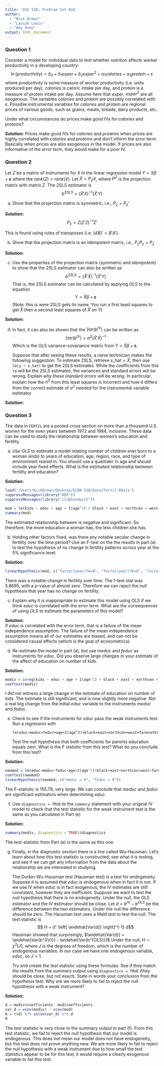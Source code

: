 ```yaml
---
title: 'GSE 520: Problem Set #16'
author: 
  - "Nick Brown"
  - "Laniah Lewis"
  - "Amy Ozee"
output: html_document
---
```


### Question 1

Consider a model for individual data to test whether nutrition affects worker productivity in a developing country:
$$\ln(productivity) = \delta_0 + \delta_1 exper + \delta_2 exper^2 + \alpha_1 calories + \alpha_2 protein + \varepsilon$$
where $productivity$ is some measure of worker productivity (i.e. units produced per day), $calories$ is caloric intake per day, and $protein$ is a measure of protein intake per day. Assume here that $exper$, $exper^2$ are all exogenous. The variables $calories$ and $protein$ are possibly correlated with $\varepsilon$. Possible instrumental variables for $calories$ and $protein$ are regional prices of various goods, such as grains, meats, breads, dairy products, etc..

Under what circumstances do prices make good IVs for $calories$ and $proteins$?

**Solution:** 
Prices make good IVs for $calories$ and $proteins$ when prices are highly correlated with $calories$ and $proteins$ and don't inform the error term. Basically when prices are also exogenous in the model. If prices are also informative of the error term, they would make for a poor IV.

### Question 2
Let $Z$ be a matrix of instruments for $X$ in the linear regression model $Y = X \beta + \pmb \varepsilon$ where the $rank(Z) > rank(X)$.  Let $\widehat{X} = P_Z X$, where $P^Z$ is the projection matrix with matrix $Z$.  The 2SLS estimator is 
$$b^{2SLS} = \left(\widehat{X}'X\right)^{-1} \left(\widehat{X}'Y\right)$$

(a) Show that the projection matrix is symmetric, i.e., $P_z = P_z'$

**Solution:** 
$$P_z = Z(Z'Z)^{-1}Z'$$
\begin{align*}
P_z = & P_z' \\
Z(Z'Z)^{-1}Z' = & (Z(Z'Z)^{-1}Z')' \\
= & (Z')'((Z'Z)^{-1})'(Z') \\
= & Z(Z'Z)^{-1}Z' \\
\end{align*}

This is found using rules of transposes (i.e. $(AB)' = B'A'$).


(b) Show that the projection matrix is an idempotent matrix, i.e., $P_z P_z = P_z$

**Solution:**  
\begin{align*}
P_z = & P_z P_z \\
= & (Z(Z'Z)^{-1}Z') (Z(Z'Z)^{-1}Z') \\
= & (Z(Z'Z)^{-1}(Z'Z)(Z'Z)^{-1}Z') \\
= & (Z(Z'Z)^{-1}I_{nxn}Z') \\
= & Z(Z'Z)^{-1}Z'
\end{align*}


(c) Use the properties of the projection matrix (symmetric and idempotent) to show that the 2SLS estimator can also be written as
$$b^{2SLS} = \left(\widehat{X}'\widehat{X}\right)^{-1} \left(\widehat{X}'Y\right)$$
That is, the 2SLS estimator can be calculated by applying OLS to the equation
$$Y = \widehat{X} \beta + \pmb \varepsilon$$
(Note: this is were 2SLS gets its name.  You run a first least squares to get $\widehat{X}$ then a second least squares of $\widehat{X}$ on $Y$)

**Solution:**  


(d) In fact, it can also be shown that the $Var(b^{IV})$ can be written as 
$$Var(b^{IV}) = \sigma^2 \left(\widehat{X}'\widehat{X}\right)^{-1}$$
Which is the OLS variance-covariance matrix from $Y = \widehat{X} \beta + \pmb \varepsilon$.

    Suppose that after seeing these results, a naive technician makes the following suggestion:  To estimate 2SLS, retrieve $\text{x_hat} = \widehat{X}$, then use ```lm(y ~ x_hat)``` to get the 2SLS estimates.  While the coefficients from this ```lm``` will be the 2SLS estimates, the variances and standard errors will be wrong.  Explain why these standard errors will be wrong.  In particular, explain how the $\sigma^2$ from this least squares is incorrect and how it differs from the correct estimate of $\sigma^2$ needed for the instrumental variable estimator.

**Solution:**  

### Question 3

The data in ```FERTIL``` are a pooled cross section on more than a thousand U.S. women for the even years between 1972 and 1984, inclusive. These data can be used to study the relationship between women's education and fertility.

(a) Use OLS to estimate a model relating number of children ever born to a woman ($kids$) to years of education, age, region, race, and type of environment reared in. You should use a quadratic in age and should include year fixed effects. What is the estimated relationship between fertility and education? 

**Solution:**  
```R
load('/Users/NickBrown/Desktop/ECON 520/Data/Fertil.RData')
suppressMessages(library("AER"))
suppressMessages(library("clubSandwich"))
```

```R
mod = lm(kids ~ educ + age + I(age^2) + black + east + northcen + west + farm + othrural + town + smcity + factor(year), data = data)
summary(mod)
```

The estimated relationship between is negative and significant. So therefore, the more education a woman has, the less children she has. 


(b) Holding other factors fixed, was there any notable secular change in fertility over the time period?  Use an F-test on the the results in part (a) to test the hypothesis of no change in fertility patterns across year at the 5\% significance level.

**Solution:**  
```R
linearHypothesis(mod, c("factor(year)74=0", "factor(year)76=0", "factor(year)78=0", "factor(year)80=0", "factor(year)82=0", "factor(year)84=0"))
```

There was a notable change in fertility over time. The f-test stat was 5.8695, with a p-value of almost zero. Therefore we can reject the null hypothesis that year has no change on fertility.

(c) Explain why it is inappropriate to estimate this model using OLS if we think $educ$ is correlated with the error term.  What are the consequences of using OLS to estimate the parameters of this model?

**Solution:**  
If $educ$ is correlated with the error term, that is a failure of the mean independence assumption. The failure of the mean independence assumption means all of our estimates are biased, and can not be considered causal effects (which is the goal of econometrics).

(d) Re-estimate the model in part (a), but use $meduc$ and $feduc$ as instruments for $educ$.  Did you observe large changes in your estimate of the affect of education on number of kids.  

**Solution:**  
```R
modiv = ivreg(kids ~ educ + age + I(age^2) + black + east + northcen + west + farm + othrural + town + smcity + factor(year) | meduc + feduc + age + I(age^2) + black + east + northcen + west + farm + othrural + town + smcity + factor(year), data = data)
coeftest(modiv)
```
I did not witness a large change in the estimate of education on number of kids. The estimate is still significant, and is now slightly more negative. Not a real big change from the initial $educ$ variable to the instruments $meduc$ and $feduc$.

(e) Check to see if the instruments for $educ$ pass the weak instruments test.  Run a regression with 
    ```
lm(educ~meduc+feduc+age+I(age^2)+black+east+northcen+west+farm+othrural+town+smcity+factor(year))
```
    Test the null hypothesis that both coefficients for parents education equals zero.  What is the F statistic from this test?  What do you conclude from this test?

**Solution:**  
```R
newmod = lm(educ~meduc+feduc+age+I(age^2)+black+east+northcen+west+farm+othrural+town+smcity+factor(year), data = data)
coeftest(newmod)
linearHypothesis(newmod, c("meduc = 0", "feduc = 0"))
```
The F-statistic is 155.79, very large. We can conclude that $meduc$ and $feduc$ are significant estimators when determining $educ$.

(f) Use ```diagnostics = TRUE``` to the ```summary``` statement with your original IV model to check that the test statistic for the weak instrument test is the same as you calculated in Part (e)

**Solution:**  
```R
summary(modiv, diagnostics = TRUE)$diagnostics
```
The test-statistic from Part (e) is the same as this one. 

(g) Finally, in the diagnostic section there is a line called Wu-Hausman.  Let's learn about how this test statistic is constructed, see what it is testing, and see if we can get any information from the data about the relationship we are interested in studying.

    The Durbin-Wu-Hausman test (Hausman test) is a test for endogeneity.  Suppose it is assumed that $educ$ is endogenous when in fact it is not.  If we use IV when $educ$ is in fact exogenous, the IV estimates are still consistent, however they are inefficient.  Suppose we want to test the null hypothesis that there is no endogeneity.  Under the null, the OLS estimator and the IV estimator should be close.  Let $d = b^{IV}-b^{OLS}$ be the difference between the two estimators.  Under the null the difference should be zero.  The Hausman test uses a Wald test to test the null.  The test statistic is 
$$ H = d' \left[ \widehat{Var(d)} \right]^{-1} d$$
Hausman showed that surprisingly, $\widehat{Var(d)} = \widehat{Var(b^{IV})} -  \widehat{Var(b^{OLS})}$
Under the null, $H \sim \chi^2[J]$, where $J$ is the degrees of freedom, which is the number of endogenous variables.  In our case we have one endogenous variable, $educ$, so $J=1$.

    Try and create the test statistic using these formulas.  See if they match the results from the summary output using ```diagnostics = TRUE``` (they should be close, but not exact).  State in words your conclusion from the hypothesis test.  Why are we more likely to fail to reject the null hypothesis with a weak instrument?

**Solution:**  
```R
d = modiv$coefficients- mod$coefficients
var_d = vcov(modiv) - vcov(mod)
H = t(d) %*% solve(var_d) %*% d
H
```
The test statistic is very close to the summary output in part (f). From this test statistic, we fail to reject the null hypothesis that our model is endogenous. This does not mean our model does not have endogeneity, but this test does not prove anything new. We are more likely to fail to reject the null hypothesis with a weak instrument due to how small the test statistics appear to be for this test, it would require a clearly exogenous variable to fail this test.
